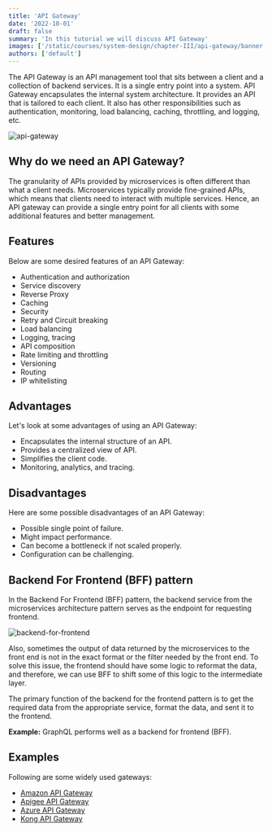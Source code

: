 ```yaml
---
title: 'API Gateway'
date: '2022-10-01'
draft: false
summary: 'In this tutorial we will discuss API Gateway'
images: ['/static/courses/system-design/chapter-III/api-gateway/banner.png']
authors: ['default']
---
```


The API Gateway is an API management tool that sits between a client and a collection of backend services. It is a single entry point into a system. API Gateway encapsulates the internal system architecture. It provides an API that is tailored to each client. It also has other responsibilities such as authentication, monitoring, load balancing, caching, throttling, and logging, etc.

![api-gateway](/static/courses/system-design/chapter-III/api-gateway/api-gateway.png)

## Why do we need an API Gateway?

The granularity of APIs provided by microservices is often different than what a client needs. Microservices typically provide fine-grained APIs, which means that clients need to interact with multiple services. Hence, an API gateway can provide a single entry point for all clients with some additional features and better management.

## Features

Below are some desired features of an API Gateway:

- Authentication and authorization
- Service discovery
- Reverse Proxy
- Caching
- Security
- Retry and Circuit breaking
- Load balancing
- Logging, tracing
- API composition
- Rate limiting and throttling
- Versioning
- Routing
- IP whitelisting

## Advantages

Let's look at some advantages of using an API Gateway:

- Encapsulates the internal structure of an API.
- Provides a centralized view of API.
- Simplifies the client code.
- Monitoring, analytics, and tracing.

## Disadvantages

Here are some possible disadvantages of an API Gateway:

- Possible single point of failure.
- Might impact performance.
- Can become a bottleneck if not scaled properly.
- Configuration can be challenging.

## Backend For Frontend (BFF) pattern

In the Backend For Frontend (BFF) pattern, the backend service from the microservices architecture pattern serves as the endpoint for requesting frontend.

![backend-for-frontend](/static/courses/system-design/chapter-III/api-gateway/backend-for-frontend.png)

Also, sometimes the output of data returned by the microservices to the front end is not in the exact format or the filter needed by the front end. To solve this issue, the frontend should have some logic to reformat the data, and therefore, we can use BFF to shift some of this logic to the intermediate layer.

The primary function of the backend for the frontend pattern is to get the required data from the appropriate service, format the data, and sent it to the frontend.

**Example:** GraphQL performs well as a backend for frontend (BFF).

## Examples

Following are some widely used gateways:

- [Amazon API Gateway](https://aws.amazon.com/api-gateway/)
- [Apigee API Gateway](https://cloud.google.com/apigee)
- [Azure API Gateway](https://azure.microsoft.com/en-in/services/api-management/)
- [Kong API Gateway](https://konghq.com/kong)
